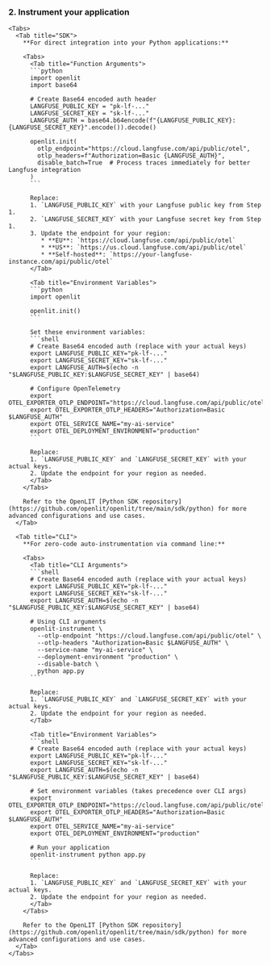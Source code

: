 ### 2. Instrument your application
    <Tabs>
      <Tab title="SDK">
        **For direct integration into your Python applications:**
        
        <Tabs>
          <Tab title="Function Arguments">
          ```python
          import openlit
          import base64

          # Create Base64 encoded auth header
          LANGFUSE_PUBLIC_KEY = "pk-lf-..."
          LANGFUSE_SECRET_KEY = "sk-lf-..."
          LANGFUSE_AUTH = base64.b64encode(f"{LANGFUSE_PUBLIC_KEY}:{LANGFUSE_SECRET_KEY}".encode()).decode()

          openlit.init(
            otlp_endpoint="https://cloud.langfuse.com/api/public/otel",
            otlp_headers=f"Authorization=Basic {LANGFUSE_AUTH}",
            disable_batch=True  # Process traces immediately for better Langfuse integration
          )
          ```

          Replace:
          1. `LANGFUSE_PUBLIC_KEY` with your Langfuse public key from Step 1.
          2. `LANGFUSE_SECRET_KEY` with your Langfuse secret key from Step 1.
          3. Update the endpoint for your region:
             * **EU**: `https://cloud.langfuse.com/api/public/otel`
             * **US**: `https://us.cloud.langfuse.com/api/public/otel`
             * **Self-hosted**: `https://your-langfuse-instance.com/api/public/otel`
          </Tab>
          
          <Tab title="Environment Variables">
          ```python
          import openlit

          openlit.init()
          ```

          Set these environment variables:
          ```shell
          # Create Base64 encoded auth (replace with your actual keys)
          export LANGFUSE_PUBLIC_KEY="pk-lf-..."
          export LANGFUSE_SECRET_KEY="sk-lf-..."
          export LANGFUSE_AUTH=$(echo -n "$LANGFUSE_PUBLIC_KEY:$LANGFUSE_SECRET_KEY" | base64)

          # Configure OpenTelemetry
          export OTEL_EXPORTER_OTLP_ENDPOINT="https://cloud.langfuse.com/api/public/otel"
          export OTEL_EXPORTER_OTLP_HEADERS="Authorization=Basic $LANGFUSE_AUTH"
          export OTEL_SERVICE_NAME="my-ai-service"
          export OTEL_DEPLOYMENT_ENVIRONMENT="production"
          ```

          Replace:
          1. `LANGFUSE_PUBLIC_KEY` and `LANGFUSE_SECRET_KEY` with your actual keys.
          2. Update the endpoint for your region as needed.
          </Tab>
        </Tabs>

        Refer to the OpenLIT [Python SDK repository](https://github.com/openlit/openlit/tree/main/sdk/python) for more advanced configurations and use cases.
      </Tab>
      
      <Tab title="CLI">
        **For zero-code auto-instrumentation via command line:**
        
        <Tabs>
          <Tab title="CLI Arguments">
          ```shell
          # Create Base64 encoded auth (replace with your actual keys)
          export LANGFUSE_PUBLIC_KEY="pk-lf-..."
          export LANGFUSE_SECRET_KEY="sk-lf-..."
          export LANGFUSE_AUTH=$(echo -n "$LANGFUSE_PUBLIC_KEY:$LANGFUSE_SECRET_KEY" | base64)

          # Using CLI arguments
          openlit-instrument \
            --otlp-endpoint "https://cloud.langfuse.com/api/public/otel" \
            --otlp-headers "Authorization=Basic $LANGFUSE_AUTH" \
            --service-name "my-ai-service" \
            --deployment-environment "production" \
            --disable-batch \
            python app.py
          ```
          
          Replace:
          1. `LANGFUSE_PUBLIC_KEY` and `LANGFUSE_SECRET_KEY` with your actual keys.
          2. Update the endpoint for your region as needed.
          </Tab>
          
          <Tab title="Environment Variables">
          ```shell
          # Create Base64 encoded auth (replace with your actual keys)
          export LANGFUSE_PUBLIC_KEY="pk-lf-..."
          export LANGFUSE_SECRET_KEY="sk-lf-..."
          export LANGFUSE_AUTH=$(echo -n "$LANGFUSE_PUBLIC_KEY:$LANGFUSE_SECRET_KEY" | base64)

          # Set environment variables (takes precedence over CLI args)
          export OTEL_EXPORTER_OTLP_ENDPOINT="https://cloud.langfuse.com/api/public/otel"
          export OTEL_EXPORTER_OTLP_HEADERS="Authorization=Basic $LANGFUSE_AUTH"
          export OTEL_SERVICE_NAME="my-ai-service"
          export OTEL_DEPLOYMENT_ENVIRONMENT="production"
          
          # Run your application
          openlit-instrument python app.py
          ```
          
          Replace:
          1. `LANGFUSE_PUBLIC_KEY` and `LANGFUSE_SECRET_KEY` with your actual keys.
          2. Update the endpoint for your region as needed.
          </Tab>
        </Tabs>

        Refer to the OpenLIT [Python SDK repository](https://github.com/openlit/openlit/tree/main/sdk/python) for more advanced configurations and use cases.
      </Tab>
    </Tabs>

